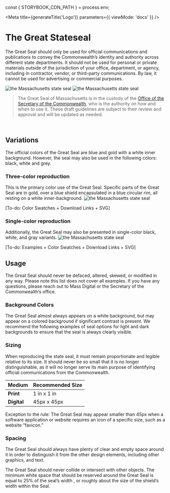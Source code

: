 
const { STORYBOOK_CDN_PATH } = process.env;

<Meta
  title={generateTitle('Logo')}
  parameters={{
    viewMode: 'docs'
  }}
/>

# The Great Stateseal

The Great Seal should only be used for official communications and publications to convey the Commonwealth’s identity and authority across different state departments.
It should not be used for personal or private materials outside of the jurisdiction of your office, department, or agency, including in contractor, vendor, or third-party communications. By law, it cannot be used for advertising or commercial purposes.

<Canvas withSource="none">
  <Image
    alt="the Massachusetts state seal"
    src={logo}
    width={150}
    height={150}
  />
  <Image
    alt="the Massachusetts state seal"
    src={logoColor}
    width={150}
    height={150}
  />
</Canvas>

> The Great Seal of Massachusetts is in the custody of the [Office of the Secretary of the Commonwealth](http://www.sec.state.ma.us), who is the authority on how and when to use it. These draft guidelines are subject to their review and approval and will be updated as needed.

<br />

## Variations

The official colors of the Great Seal are blue and gold with a white inner background. However, the seal may also be used in the following colors: black, white and grey.


### Three-color reproduction

This is the primary color use of the Great Seal. Specific parts of the
Great Seal are in gold, over a blue shield encapsulated in a
blue circular rim, all resting on a white inner-background.
<Image
  alt="the Massachusetts state seal"
  src={logo}
  width={150}
  height={150}
/>

[To-do: Color Swatches + Download Links + SVG]

### Single-color reproduction

Additionally, the Great Seal may also be
presented in single-color black, white, and
gray variants.
<Image
  alt="the Massachusetts state seal"
  src={logoColor}
  width={150}
  height={150}
/>

[To-do: Examples + Color Swatches + Download Links + SVG]


## Usage
The Great Seal should never be defaced, altered, skewed, or
modified in any way. Please note this list does not
cover all examples. If you have any
questions, please reach out to Mass Digital
or the Secretary of the Commonwealth’s
office.


### Background Colors
The Great Seal almost always appears on a white background, but
may appear on a colored background if significant contrast is
present. We recommend the following examples of seal options
for light and dark backgrounds to ensure that the seal is always
clearly visible.

### Sizing
When reproducing the state seal, it must
remain proportionate and legible relative
to its size. It should never be so small that
it is no longer distinguishable, as it will no
longer serve its main purpose of
identifying official communications from
the Commonwealth.

| Medium  | Recommended Size |
|---|---|
|**Print**   | 1 in x 1 in  |
|**Digital**  | 45px x 45px  |

Exception to the rule: The Great Seal may appear smaller than 45px
when a software application or website requires an icon of a specific
size, such as a website “favicon.”


### Spacing
The Great Seal should always have plenty
of clear and empty space around it in
order to distinguish it from the other
design elements, including other graphics,
and text.

The Great Seal should never collide or intersect with other objects.
The minimum white space that should be reserved around the
Great Seal is equal to 25% of the seal’s width , or roughly about the
size of the shield’s width within the Seal.
